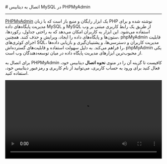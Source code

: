 
<Layout>
# اتصال به دیتابیس MySQL در PHPMyAdmin
<hr className="mb-2" />

<a href="https://www.phpmyadmin.net/" className="blue-link">PHPMyAdmin</a> یک ابزار رایگان و منبع باز است که با زبان PHP نوشته شده و برای مدیریت پایگاه‌های داده MySQL و MySQL از طریق یک رابط کاربری مبتنی بر وب استفاده می‌شود. این ابزار به کاربران امکان می‌دهد که به راحتی جداول، رکوردها، ستون‌ها و پایگاه‌های داده را ایجاد، ویرایش و حذف کنند. همچنین، phpMyAdmin قابلیت اجرای کوئری‌های SQL، مدیریت کاربران و دسترسی‌ها، و پشتیبان‌گیری و بازیابی داده‌ها را فراهم می‌کند. به دلیل سهولت استفاده و قابلیت‌های گسترده‌اش، phpMyAdmin یکی از محبوب‌ترین ابزارهای مدیریت پایگاه داده در میان توسعه‌دهندگان وب است.
<div className="h-2" />

برای اتصال به PHPMyAdmin کافیست تا گزینه آن را در منوی <b>نحوه اتصال</b> دیتابیس خود، فعال کنید
برای ورود به حساب کاربری، می‌توانید از نام کاربری و رمزعبور دیتابیس خود، استفاده کنید. 
<div className="h-4" />

<video
  src="https://files.liara.ir/liara/mysql/mysql-phpmyadmin.mp4"
  controls="controls"
  className="block w-full"
  width="100%"
/>

</Layout>